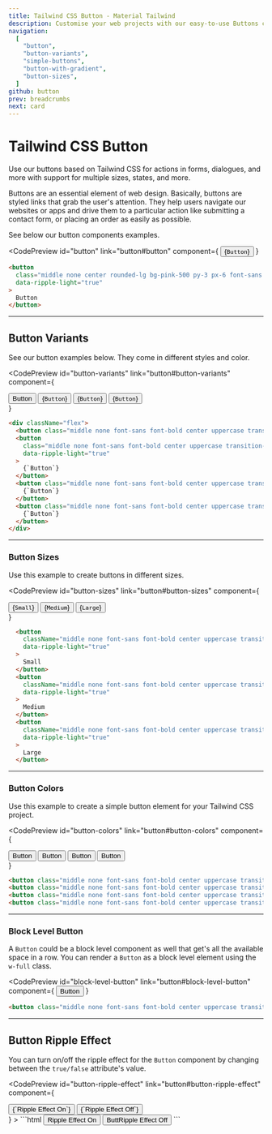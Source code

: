 ```yaml
---
title: Tailwind CSS Button - Material Tailwind
description: Customise your web projects with our easy-to-use Buttons component for Tailwind CSS using Material Design guidelines.
navigation:
  [
    "button",
    "button-variants",
    "simple-buttons",
    "button-with-gradient",
    "button-sizes",
  ]
github: button
prev: breadcrumbs
next: card
---
```


# Tailwind CSS Button

Use our buttons based on Tailwind CSS for actions in forms, dialogues, and more with support for multiple sizes, states, and more.

Buttons are an essential element of web design. Basically, buttons are styled links that grab the user's attention. They help users navigate our websites or apps and drive them to a particular action like submitting a contact form, or placing an order as easily as possible.

See below our button components examples.

<CodePreview
  id="button"
  link="button#button"
  component={
    <button
      className="middle none center rounded-lg bg-pink-500 py-3 px-6 font-sans text-xs font-bold uppercase text-white shadow-md shadow-pink-500/20 transition-all hover:shadow-lg hover:shadow-pink-500/40 focus:opacity-[0.85] focus:shadow-none active:opacity-[0.85] active:shadow-none disabled:pointer-events-none disabled:opacity-50 disabled:shadow-none"
      data-ripple-light="true"
    >
      {`Button`}
    </button>
  }
>
  ```html
  <button
    class="middle none center rounded-lg bg-pink-500 py-3 px-6 font-sans text-xs font-bold uppercase text-white shadow-md shadow-pink-500/20 transition-all hover:shadow-lg hover:shadow-pink-500/40 focus:opacity-[0.85] focus:shadow-none active:opacity-[0.85] active:shadow-none disabled:pointer-events-none disabled:opacity-50 disabled:shadow-none"
    data-ripple-light="true"
  >
    Button
  </button>
  ```
</CodePreview>

---

## Button Variants

See our button examples below. They come in different styles and color.

<CodePreview
  id="button-variants"
  link="button#button-variants"
  component={
    <div className="flex">
      <button class="middle none font-sans font-bold center uppercase transition-all disabled:opacity-50 disabled:shadow-none disabled:pointer-events-none text-xs py-3 px-6 rounded-lg bg-pink-500 text-white shadow-md shadow-pink-500/20 hover:shadow-lg hover:shadow-pink-500/40 focus:opacity-[0.85] focus:shadow-none active:opacity-[0.85] active:shadow-none mr-4" data-ripple-light="true">Button</button>
      <button
        class="middle none font-sans font-bold center uppercase transition-all disabled:opacity-50 disabled:shadow-none disabled:pointer-events-none text-xs py-3 px-6 rounded-lg bg-gradient-to-tr from-pink-600 to-pink-400 text-white shadow-md shadow-pink-500/20 hover:shadow-lg hover:shadow-pink-500/40 active:opacity-[0.85] mr-4"
        data-ripple-light="true"
      >
        {`Button`}
      </button>
      <button class="middle none font-sans font-bold center uppercase transition-all disabled:opacity-50 disabled:shadow-none disabled:pointer-events-none text-xs py-3 px-6 rounded-lg border border-pink-500 text-pink-500 hover:opacity-75 focus:ring focus:ring-pink-200 active:opacity-[0.85] mr-3" data-ripple-dark="true">
        {`Button`}
      </button>
      <button class="middle none font-sans font-bold center uppercase transition-all disabled:opacity-50 disabled:shadow-none disabled:pointer-events-none text-xs py-3 px-6 rounded-lg text-pink-500 hover:bg-pink-500/10 active:bg-pink-500/30" data-ripple-dark="true">
        {`Button`}
      </button>
    </div>
  }
>
  ```html
  <div className="flex">
    <button class="middle none font-sans font-bold center uppercase transition-all disabled:opacity-50 disabled:shadow-none disabled:pointer-events-none text-xs py-3 px-6 rounded-lg bg-pink-500 text-white shadow-md shadow-pink-500/20 hover:shadow-lg hover:shadow-pink-500/40 focus:opacity-[0.85] focus:shadow-none active:opacity-[0.85] active:shadow-none mr-3" data-ripple-light="true">Button</button>
    <button
      class="middle none font-sans font-bold center uppercase transition-all disabled:opacity-50 disabled:shadow-none disabled:pointer-events-none text-xs py-3 px-6 rounded-lg bg-gradient-to-tr from-pink-600 to-pink-400 text-white shadow-md shadow-pink-500/20 hover:shadow-lg hover:shadow-pink-500/40 active:opacity-[0.85] mr-3"
      data-ripple-light="true"
    >
      {`Button`}
    </button>
    <button class="middle none font-sans font-bold center uppercase transition-all disabled:opacity-50 disabled:shadow-none disabled:pointer-events-none text-xs py-3 px-6 rounded-lg border border-pink-500 text-pink-500 hover:opacity-75 focus:ring focus:ring-pink-200 active:opacity-[0.85] mr-3" data-ripple-dark="true">
      {`Button`}
    </button>
    <button class="middle none font-sans font-bold center uppercase transition-all disabled:opacity-50 disabled:shadow-none disabled:pointer-events-none text-xs py-3 px-6 rounded-lg text-pink-500 hover:bg-pink-500/10 active:bg-pink-500/30" data-ripple-dark="true">
      {`Button`}
    </button>
  </div>
  ```
</CodePreview>


---

### Button Sizes

Use this example to create buttons in different sizes.

<CodePreview
  id="button-sizes"
  link="button#button-sizes"
  component={
    <div className="flex items-end">
      <button
        className="middle none font-sans font-bold center uppercase transition-all disabled:opacity-50 disabled:shadow-none disabled:pointer-events-none text-xs py-2 px-4 rounded-lg bg-pink-500 text-white shadow-md shadow-pink-500/20 hover:shadow-lg hover:shadow-pink-500/40 focus:opacity-[0.85] focus:shadow-none active:opacity-[0.85] active:shadow-none mr-4"
        data-ripple-light="true"
      >
        {`Small`}
      </button>
      <button
        className="middle none font-sans font-bold center uppercase transition-all disabled:opacity-50 disabled:shadow-none disabled:pointer-events-none text-xs py-3 px-6 rounded-lg bg-pink-500 text-white shadow-md shadow-pink-500/20 hover:shadow-lg hover:shadow-pink-500/40 focus:opacity-[0.85] focus:shadow-none active:opacity-[0.85] active:shadow-none mr-4"
        data-ripple-light="true"
      >
        {`Medium`}
      </button>
      <button
        className="middle none font-sans font-bold center uppercase transition-all disabled:opacity-50 disabled:shadow-none disabled:pointer-events-none text-sm py-3.5 px-7 rounded-lg bg-pink-500 text-white shadow-md shadow-pink-500/20 hover:shadow-lg hover:shadow-pink-500/40 focus:opacity-[0.85] focus:shadow-none active:opacity-[0.85] active:shadow-none"
        data-ripple-light="true"
      >
        {`Large`}
      </button>
    </div>
  }
>
  ```html
    <button
      className="middle none font-sans font-bold center uppercase transition-all disabled:opacity-50 disabled:shadow-none disabled:pointer-events-none text-xs py-2 px-4 rounded-lg bg-pink-500 text-white shadow-md shadow-pink-500/20 hover:shadow-lg hover:shadow-pink-500/40 focus:opacity-[0.85] focus:shadow-none active:opacity-[0.85] active:shadow-none"
      data-ripple-light="true"
    >
      Small
    </button>
    <button
      className="middle none font-sans font-bold center uppercase transition-all disabled:opacity-50 disabled:shadow-none disabled:pointer-events-none text-xs py-3 px-6 rounded-lg bg-pink-500 text-white shadow-md shadow-pink-500/20 hover:shadow-lg hover:shadow-pink-500/40 focus:opacity-[0.85] focus:shadow-none active:opacity-[0.85] active:shadow-none"
      data-ripple-light="true"
    >
      Medium
    </button>
    <button
      className="middle none font-sans font-bold center uppercase transition-all disabled:opacity-50 disabled:shadow-none disabled:pointer-events-none text-sm py-3.5 px-7 rounded-lg bg-pink-500 text-white shadow-md shadow-pink-500/20 hover:shadow-lg hover:shadow-pink-500/40 focus:opacity-[0.85] focus:shadow-none active:opacity-[0.85] active:shadow-none"
      data-ripple-light="true"
    >
      Large
    </button>
  ```
</CodePreview>

---

### Button Colors

Use this example to create a simple button element for your Tailwind CSS project.

<CodePreview
  id="button-colors"
  link="button#button-colors"
  component={
    <div className="flex items-end">
      <button class="middle none font-sans font-bold center uppercase transition-all disabled:opacity-50 disabled:shadow-none disabled:pointer-events-none text-xs py-3 px-6 rounded-lg bg-blue-500 text-white shadow-md shadow-blue-500/20 hover:shadow-lg hover:shadow-blue-500/40 focus:opacity-[0.85] focus:shadow-none active:opacity-[0.85] active:shadow-none mr-4" data-ripple-light="true">Button</button>
      <button class="middle none font-sans font-bold center uppercase transition-all disabled:opacity-50 disabled:shadow-none disabled:pointer-events-none text-xs py-3 px-6 rounded-lg bg-red-500 text-white shadow-md shadow-red-500/20 hover:shadow-lg hover:shadow-red-500/40 focus:opacity-[0.85] focus:shadow-none active:opacity-[0.85] active:shadow-none mr-4" data-ripple-light="true">Button</button>
      <button class="middle none font-sans font-bold center uppercase transition-all disabled:opacity-50 disabled:shadow-none disabled:pointer-events-none text-xs py-3 px-6 rounded-lg bg-green-500 text-white shadow-md shadow-green-500/20 hover:shadow-lg hover:shadow-green-500/40 focus:opacity-[0.85] focus:shadow-none active:opacity-[0.85] active:shadow-none mr-4" data-ripple-light="true">Button</button>
      <button class="middle none font-sans font-bold center uppercase transition-all disabled:opacity-50 disabled:shadow-none disabled:pointer-events-none text-xs py-3 px-6 rounded-lg bg-orange-500 text-white shadow-md shadow-orange-500/20 hover:shadow-lg hover:shadow-orange-500/40 focus:opacity-[0.85] focus:shadow-none active:opacity-[0.85] active:shadow-none" data-ripple-light="true">Button</button>
    </div>
  }
>
  ```html
  <button class="middle none font-sans font-bold center uppercase transition-all disabled:opacity-50 disabled:shadow-none disabled:pointer-events-none text-xs py-3 px-6 rounded-lg bg-blue-500 text-white shadow-md shadow-blue-500/20 hover:shadow-lg hover:shadow-blue-500/40 focus:opacity-[0.85] focus:shadow-none active:opacity-[0.85] active:shadow-none mr-4" data-ripple-light="true">Button</button>
  <button class="middle none font-sans font-bold center uppercase transition-all disabled:opacity-50 disabled:shadow-none disabled:pointer-events-none text-xs py-3 px-6 rounded-lg bg-red-500 text-white shadow-md shadow-red-500/20 hover:shadow-lg hover:shadow-red-500/40 focus:opacity-[0.85] focus:shadow-none active:opacity-[0.85] active:shadow-none mr-4" data-ripple-light="true">Button</button>
  <button class="middle none font-sans font-bold center uppercase transition-all disabled:opacity-50 disabled:shadow-none disabled:pointer-events-none text-xs py-3 px-6 rounded-lg bg-green-500 text-white shadow-md shadow-green-500/20 hover:shadow-lg hover:shadow-green-500/40 focus:opacity-[0.85] focus:shadow-none active:opacity-[0.85] active:shadow-none mr-4" data-ripple-light="true">Button</button>
  <button class="middle none font-sans font-bold center uppercase transition-all disabled:opacity-50 disabled:shadow-none disabled:pointer-events-none text-xs py-3 px-6 rounded-lg bg-orange-500 text-white shadow-md shadow-orange-500/20 hover:shadow-lg hover:shadow-orange-500/40 focus:opacity-[0.85] focus:shadow-none active:opacity-[0.85] active:shadow-none" data-ripple-light="true">Button</button>
  ```
</CodePreview>

---

### Block Level Button

A <Code>Button</Code> could be a block level component as well that get's all the available space in a row. You can render a <Code>Button</Code> as a block level element using the <Code>w-full</Code> class.

<CodePreview
  id="block-level-button"
  link="button#block-level-button"
  component={
    <button class="middle none font-sans font-bold center uppercase transition-all disabled:opacity-50 disabled:shadow-none disabled:pointer-events-none text-xs py-3 px-6 rounded-lg bg-pink-500 text-white shadow-md shadow-pink-500/20 hover:shadow-lg hover:shadow-pink-500/40 focus:opacity-[0.85] focus:shadow-none active:opacity-[0.85] active:shadow-none w-full" data-ripple-light="true">Button</button>
  }
>
  ```html
  <button class="middle none font-sans font-bold center uppercase transition-all disabled:opacity-50 disabled:shadow-none disabled:pointer-events-none text-xs py-3 px-6 rounded-lg bg-pink-500 text-white shadow-md shadow-pink-500/20 hover:shadow-lg hover:shadow-pink-500/40 focus:opacity-[0.85] focus:shadow-none active:opacity-[0.85] active:shadow-none w-full" data-ripple-light="true">Button</button>
  ```
</CodePreview>

---

## Button Ripple Effect

You can turn on/off the ripple effect for the <Code>Button</Code> component by changing between the <Code>true/false</Code> attribute's value.

<CodePreview
  id="button-ripple-effect"
  link="button#button-ripple-effect"
  component={
  <div className="flex">
    <button className="button button-pink mr-3" data-ripple-light="true">
      {`Ripple Effect On`}
    </button>
    <button className="button button-pink" data-ripple-light="false">
      {`Ripple Effect Off`}
    </button>
  </div> 
  }
>
  ```html
  <button class="middle none font-sans font-bold center uppercase transition-all disabled:opacity-50 disabled:shadow-none disabled:pointer-events-none text-xs py-3 px-6 rounded-lg bg-pink-500 text-white shadow-md shadow-pink-500/20 hover:shadow-lg hover:shadow-pink-500/40 focus:opacity-[0.85] focus:shadow-none active:opacity-[0.85] active:shadow-none" data-ripple-light="true">Ripple Effect On</button>
  <button class="middle none font-sans font-bold center uppercase transition-all disabled:opacity-50 disabled:shadow-none disabled:pointer-events-none text-xs py-3 px-6 rounded-lg bg-pink-500 text-white shadow-md shadow-pink-500/20 hover:shadow-lg hover:shadow-pink-500/40 focus:opacity-[0.85] focus:shadow-none active:opacity-[0.85] active:shadow-none" data-ripple-light="false">ButtRipple Effect Off</button>
  ```
</CodePreview>